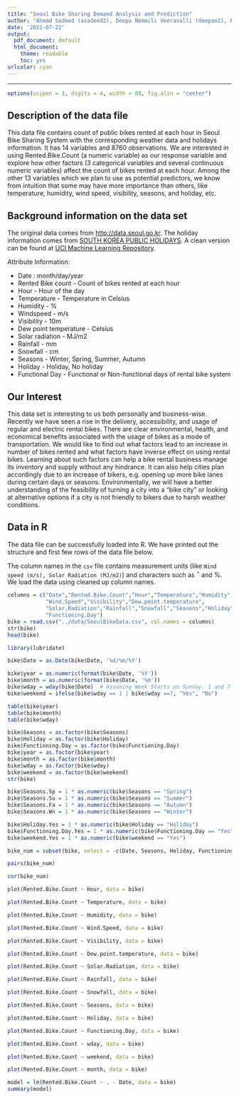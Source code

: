 ```yaml
---
title: "Seoul Bike Sharing Demand Analysis and Prediction"
author: "Ahmad Sadeed (asadeed2), Deepa Nemmili Veeravalli (deepan2), Rui Zou (ruizou4)"
date: '2022-07-22'
output:
  pdf_document: default
  html_document: 
    theme: readable
    toc: yes
urlcolor: cyan
---
```


***

```r
options(scipen = 1, digits = 4, width = 80, fig.alin = "center")
```

## Description of the data file

This data file contains count of public bikes rented at each hour in Seoul Bike Sharing System with the corresponding weather data and holidays information. It has 14 variables and 8760 observations. We are interested in using Rented.Bike.Count (a numeric variable) as our response variable and explore how other factors (3 categorical variables and several continuous numeric variables) affect the count of bikes rented at each hour. Among the other 13 variables which we plan to use as potential predictors, we know from intuition that some may have more importance than others, like temperature, humidity, wind speed, visibility, seasons, and holiday, etc. 

## Background information on the data set

The original data comes from [http://data.seoul.go.kr](http://data.seoul.go.kr). The holiday information comes from [SOUTH KOREA PUBLIC HOLIDAYS](http://publicholidays.go.kr). A clean version can be found at [UCI Machine Learning Repository](https://archive.ics.uci.edu/ml/datasets/Seoul+Bike+Sharing+Demand). 

Attribute Information:

- Date : month/day/year 
- Rented Bike count - Count of bikes rented at each hour 
- Hour - Hour of the day 
- Temperature - Temperature in Celsius 
- Humidity - % 
- Windspeed - m/s 
- Visibility - 10m 
- Dew point temperature - Celsius 
- Solar radiation - MJ/m2 
- Rainfall - mm 
- Snowfall - cm 
- Seasons - Winter, Spring, Summer, Autumn 
- Holiday - Holiday, No holiday 
- Functional Day - Functional or Non-functional days of rental bike system

## Our Interest
This data set is interesting to us both personally and business-wise. Recently we have seen a rise in the delivery, accessibility, and usage of regular and electric rental bikes. There are clear environmental, health, and economical benefits associated with the usage of bikes as a mode of transportation. We would like to find out what factors lead to an increase in number of bikes rented and what factors have inverse effect on using rental bikes. Learning about such factors can help a bike rental business manage its inventory and supply without any hindrance. It can also help cities plan accordingly due to an increase of bikers, e.g. opening up more bike lanes during certain days or seasons. Environmentally, we will have a better understanding of the feasibility of turning a city into a "bike city" or looking at alternative options if a city is not friendly to bikers due to harsh weather conditions. 

## Data in R

The data file can be successfully loaded into R. We have printed out the structure and first few rows of the data file below.

The column names in the `csv` file contains measurement units (like `Wind speed (m/s), Solar Radiation (MJ/m2)`) and characters such as $^\circ$ and %. We load the data using cleaned up column names.  

```r
columns = c("Date","Rented.Bike.Count","Hour","Temperature","Humidity",
            "Wind.Speed","Visibility","Dew.point.temperature",
            "Solar.Radiation","Rainfall","Snowfall","Seasons","Holiday",
            "Functioning.Day")
bike = read.csv("../data/SeoulBikeData.csv", col.names = columns)
str(bike)
head(bike)
```

```r
library(lubridate)

bike$Date = as.Date(bike$Date, '%d/%m/%Y')

bike$year = as.numeric(format(bike$Date, '%Y'))
bike$month = as.numeric(format(bike$Date, '%m'))
bike$wday = wday(bike$Date)  # Assuming Week Starts on Sunday. 1 and 7 should be weekends
bike$weekend = ifelse(bike$wday == 1 | bike$wday ==7, "Yes", "No")
```

```r
table(bike$year)
table(bike$month)
table(bike$wday)
```

```r
bike$Seasons = as.factor(bike$Seasons)
bike$Holiday = as.factor(bike$Holiday)
bike$Functioning.Day = as.factor(bike$Functioning.Day)
bike$year = as.factor(bike$year)
bike$month = as.factor(bike$month)
bike$wday = as.factor(bike$wday)
bike$weekend = as.factor(bike$weekend)
str(bike)
```

```r
bike$Seasons.Sp = 1 * as.numeric(bike$Seasons == "Spring")
bike$Seasons.Su = 1 * as.numeric(bike$Seasons == "Summer")
bike$Seasons.Fa = 1 * as.numeric(bike$Seasons == "Autumn")
bike$Seasons.Wn = 1 * as.numeric(bike$Seasons == "Winter")

bike$Holiday.Yes = 1 * as.numeric(bike$Holiday == "Holiday")
bike$Functioning.Day.Yes = 1 * as.numeric(bike$Functioning.Day == "Yes")
bike$weekend.Yes = 1 * as.numeric(bike$weekend == "Yes")

bike_num = subset(bike, select = -c(Date, Seasons, Holiday, Functioning.Day, year, month, wday, weekend) )
```

```r
pairs(bike_num)
```

```r
cor(bike_num)
```

```r
plot(Rented.Bike.Count ~ Hour, data = bike)
```

```r
plot(Rented.Bike.Count ~ Temperature, data = bike)
```

```r
plot(Rented.Bike.Count ~ Humidity, data = bike)
```

```r
plot(Rented.Bike.Count ~ Wind.Speed, data = bike)
```

```r
plot(Rented.Bike.Count ~ Visibility, data = bike)
```

```r
plot(Rented.Bike.Count ~ Dew.point.temperature, data = bike)
```
```r
plot(Rented.Bike.Count ~ Solar.Radiation, data = bike)
```

```r
plot(Rented.Bike.Count ~ Rainfall, data = bike)
```

```r
plot(Rented.Bike.Count ~ Snowfall, data = bike)
```

```r
plot(Rented.Bike.Count ~ Seasons, data = bike)
```

```r
plot(Rented.Bike.Count ~ Holiday, data = bike)
```

```r
plot(Rented.Bike.Count ~ Functioning.Day, data = bike)
```

```r
plot(Rented.Bike.Count ~ wday, data = bike)
```

```r
plot(Rented.Bike.Count ~ weekend, data = bike)
```

```r
plot(Rented.Bike.Count ~ month, data = bike)
```

```r
model = lm(Rented.Bike.Count ~ . - Date, data = bike)
summary(model)
```


